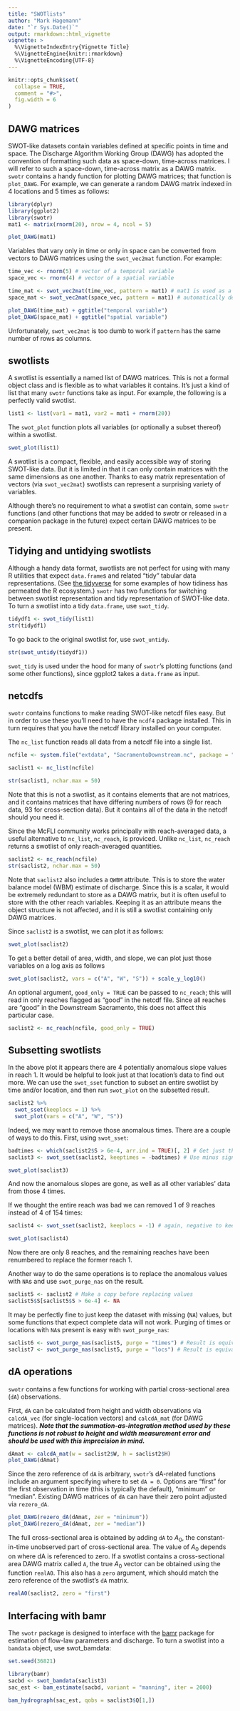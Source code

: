 ```yaml
---
title: "SWOTlists"
author: "Mark Hagemann"
date: "`r Sys.Date()`"
output: rmarkdown::html_vignette
vignette: >
  %\VignetteIndexEntry{Vignette Title}
  %\VignetteEngine{knitr::rmarkdown}
  %\VignetteEncoding{UTF-8}
---
```


```r
knitr::opts_chunk$set(
  collapse = TRUE,
  comment = "#>",
  fig.width = 6
)


```

## DAWG matrices

SWOT-like datasets contain variables defined at specific points in time and space. The Discharge Algorithm Working Group (DAWG) has adopted the convention of formatting such data as space-down, time-across matrices. I will refer to such a space-down, time-across matrix as a DAWG matrix. `swotr` contains a handy function for plotting DAWG matrices; that function is `plot_DAWG`. For example, we can generate a random DAWG matrix indexed in 4 locations and 5 times as follows:

```r
library(dplyr)
library(ggplot2)
library(swotr)
mat1 <- matrix(rnorm(20), nrow = 4, ncol = 5)

plot_DAWG(mat1)
```

Variables that vary only in time or only in space can be converted from vectors to DAWG matrices using the `swot_vec2mat` function. For example:

```r
time_vec <- rnorm(5) # vector of a temporal variable
space_vec <- rnorm(4) # vector of a spatial variable

time_mat <- swot_vec2mat(time_vec, pattern = mat1) # mat1 is used as a pattern to get the matrix dimensions
space_mat <- swot_vec2mat(space_vec, pattern = mat1) # automatically determines which dimension is variable

plot_DAWG(time_mat) + ggtitle("temporal variable")
plot_DAWG(space_mat) + ggtitle("spatial variable")
```

Unfortunately, `swot_vec2mat` is too dumb to work if `pattern` has the same number of rows as columns. 

## swotlists

A swotlist is essentially a named list of DAWG matrices. This is not a formal object class and is flexible as to what variables it contains. It's just a kind of list that many `swotr` functions take as input. For example, the following is a perfectly valid swotlist. 

```r
list1 <- list(var1 = mat1, var2 = mat1 + rnorm(20))
```

The `swot_plot` function plots all variables (or optionally a subset thereof) within a swotlist. 

```r
swot_plot(list1)
```

A swotlist is a compact, flexible, and easily accessible way of storing SWOT-like data. But it is limited in that it can only contain matrices with the same dimensions as one another. Thanks to easy matrix representation of vectors (via `swot_vec2mat`) swotlists can represent a surprising variety of variables. 

Although there's no requirement to what a swotlist can contain, some `swotr` functions (and other functions that may be added to swotr or released in a companion package in the future) expect certain DAWG matrices to be present. 

## Tidying and untidying swotlists

Although a handy data format, swotlists are not perfect for using with many R utilities that expect `data.frame`s and related "tidy" tabular data representations. (See [the tidyverse](https://www.tidyverse.org/) for some examples of how tidiness has permeated the R ecosystem.) `swotr` has two functions for switching between swotlist representation and tidy representation of SWOT-like data. To turn a swotlist into a tidy `data.frame`, use `swot_tidy`.

```r
tidydf1 <- swot_tidy(list1)
str(tidydf1)
```

To go back to the original swotlist for, use `swot_untidy`. 

```r
str(swot_untidy(tidydf1))
```

`swot_tidy` is used under the hood for many of `swotr`'s plotting functions (and some other functions), since ggplot2 takes a `data.frame` as input.

## netcdfs

`swotr` contains functions to make reading SWOT-like netcdf files easy. But in order to use these you'll need to have the `ncdf4` package installed. This in turn requires that you have the netcdf library installed on your computer. 

The `nc_list` function reads all data from a netcdf file into a single list. 

```r
ncfile <- system.file("extdata", "SacramentoDownstream.nc", package = "swotr")

saclist1 <- nc_list(ncfile)

str(saclist1, nchar.max = 50)
```

Note that this is not a swotlist, as it contains elements that are not matrices, and it contains matrices that have differing numbers of rows (9 for reach data, 93 for cross-section data). But it contains all of the data in the netcdf should you need it.

Since the McFLI community works principally with reach-averaged data, a useful alternative to `nc_list`, `nc_reach`, is proviced. Unlike `nc_list`, `nc_reach` returns a swotlist of only reach-averaged quantities. 

```r
saclist2 <- nc_reach(ncfile)
str(saclist2, nchar.max = 50)
```

Note that `saclist2` also includes a `QWBM` attribute. This is to store the water balance model (WBM) estimate of discharge. Since this is a scalar, it would be extremely redundant to store as a DAWG matrix, but it is often useful to store with the other reach variables. Keeping it as an attribute means the object structure is not affected, and it is still a swotlist containing only DAWG matrices. 

Since `saclist2` is a swotlist, we can plot it as follows:

```r
swot_plot(saclist2)
```

To get a better detail of area, width, and slope, we can plot just those variables on a log axis as follows

```r
swot_plot(saclist2, vars = c("A", "W", "S")) + scale_y_log10()
```


An optional argument, `good_only = TRUE` can be passed to `nc_reach`; this will read in only reaches flagged as "good" in the netcdf file. Since all reaches are "good" in the Downstream Sacramento, this does not affect this particular case. 

```r
saclist2 <- nc_reach(ncfile, good_only = TRUE)
```

## Subsetting swotlists

In the above plot it appears there are 4 potentially anomalous slope values in reach 1. It would be helpful to look just at that location's data to find out more. We can use the `swot_sset` function to subset an entire swotlist by time and/or location, and then run `swot_plot` on the subsetted result.

```r
saclist2 %>% 
  swot_sset(keeplocs = 1) %>% 
  swot_plot(vars = c("A", "W", "S"))
```

Indeed, we may want to remove those anomalous times. There are a couple of ways to do this. First, using `swot_sset`:

```r
badtimes <- which(saclist2$S > 6e-4, arr.ind = TRUE)[, 2] # Get just the columns (times) with S > 6e-4
saclist3 <- swot_sset(saclist2, keeptimes = -badtimes) # Use minus sign to omit, rather than keep, badtimes

swot_plot(saclist3)
```

And now the anomalous slopes are gone, as well as all other variables' data from those 4 times. 

If we thought the entire reach was bad we can removed 1 of 9 reaches instead of 4 of 154 times:

```r
saclist4 <- swot_sset(saclist2, keeplocs = -1) # again, negative to keep everything except 1

swot_plot(saclist4)
```

Now there are only 8 reaches, and the remaining reaches have been renumbered to replace the former reach 1. 

Another way to do the same operations is to replace the anomalous values with `NA`s and use `swot_purge_nas` on the result.

```r
saclist5 <- saclist2 # Make a copy before replacing values
saclist5$S[saclist5$S > 6e-4] <- NA
```

It may be perfectly fine to just keep the dataset with missing (`NA`) values, but some functions that expect complete data will not work. Purging of times or locations with `NA`s present is easy with `swot_purge_nas`:

```r
saclist6 <- swot_purge_nas(saclist5, purge = "times") # Result is equivalent to saclist3
saclist7 <- swot_purge_nas(saclist5, purge = "locs") # Result is equivalent to saclist4
```

## dA operations

`swotr` contains a few functions for working with partial cross-sectional area (`dA`) observations. 

First, `dA` can be calculated from height and width observations via `calcdA_vec` (for single-location vectors) and `calcdA_mat` (for DAWG matrices). ***Note that the summation-as-integration method used by these functions is not robust to height and width measurement error and should be used with this imprecision in mind.***

```r
dAmat <- calcdA_mat(w = saclist2$W, h = saclist2$H)
plot_DAWG(dAmat)
```

Since the zero reference of `dA` is arbitrary, `swotr`'s dA-related functions include an argument specifying where to set `dA = 0`. Options are "first" for the first observation in time  (this is typically the default), "minimum" or "median". Existing DAWG matrices of `dA` can have their zero point adjusted via `rezero_dA`. 

```r
plot_DAWG(rezero_dA(dAmat, zer = "minimum"))
plot_DAWG(rezero_dA(dAmat, zer = "median"))
```

The full cross-sectional area is obtained by adding `dA` to $A_0$, the constant-in-time unobserved part of cross-sectional area. The value of $A_0$ depends on where dA is referenced to zero. If a swotlist contains a cross-sectional area DAWG matrix called `A`, the true $A_0$ vector can be obtained using the function `realA0`. This also has a `zero` argument, which should match the zero reference of the swotlist's `dA` matrix. 

```r
realA0(saclist2, zero = "first")
```

## Interfacing with bamr

The `swotr` package is designed to interface with the [bamr](http://github.com/markwh/bamr) package for estimation of flow-law parameters and discharge. To turn a swotlist into a `bamdata` object, use swot_bamdata:

```r
set.seed(36821)
```


```r
library(bamr)
sacbd <- swot_bamdata(saclist3)
sac_est <- bam_estimate(sacbd, variant = "manning", iter = 2000)

bam_hydrograph(sac_est, qobs = saclist3$Q[1,])
```

